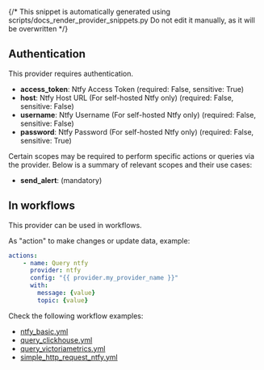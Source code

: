 {/* This snippet is automatically generated using scripts/docs_render_provider_snippets.py 
Do not edit it manually, as it will be overwritten */}

## Authentication
This provider requires authentication.
- **access_token**: Ntfy Access Token (required: False, sensitive: True)
- **host**: Ntfy Host URL (For self-hosted Ntfy only) (required: False, sensitive: False)
- **username**: Ntfy Username (For self-hosted Ntfy only) (required: False, sensitive: False)
- **password**: Ntfy Password (For self-hosted Ntfy only) (required: False, sensitive: True)

Certain scopes may be required to perform specific actions or queries via the provider. Below is a summary of relevant scopes and their use cases:
- **send_alert**:  (mandatory) 



## In workflows

This provider can be used in workflows.



As "action" to make changes or update data, example:
```yaml
actions:
    - name: Query ntfy
      provider: ntfy
      config: "{{ provider.my_provider_name }}"
      with:
        message: {value}  
        topic: {value}  
```




Check the following workflow examples:
- [ntfy_basic.yml](https://github.com/keephq/keep/blob/main/examples/workflows/ntfy_basic.yml)
- [query_clickhouse.yml](https://github.com/keephq/keep/blob/main/examples/workflows/query_clickhouse.yml)
- [query_victoriametrics.yml](https://github.com/keephq/keep/blob/main/examples/workflows/query_victoriametrics.yml)
- [simple_http_request_ntfy.yml](https://github.com/keephq/keep/blob/main/examples/workflows/simple_http_request_ntfy.yml)
